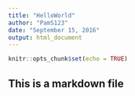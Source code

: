 ---
title: "HelloWorld"
author: "PamS123"
date: "September 15, 2016"
output: html_document
---

```{r setup, include=FALSE}
knitr::opts_chunk$set(echo = TRUE)
```

## This is a markdown file


